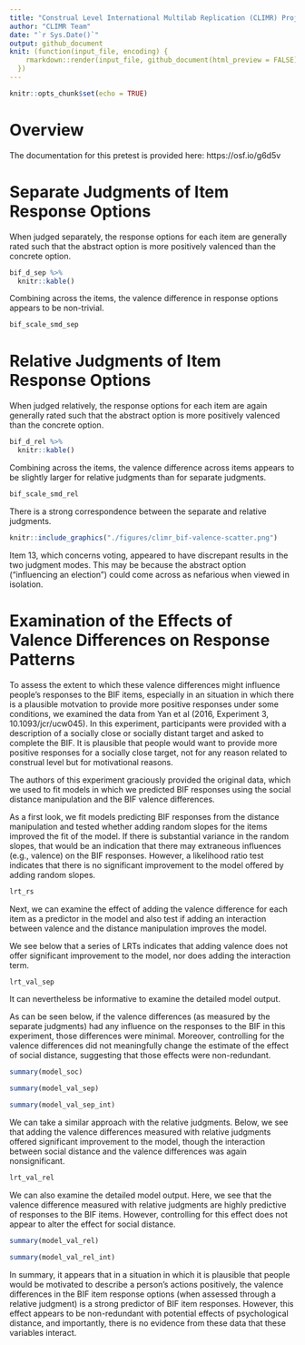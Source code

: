 ```yaml
---
title: "Construal Level International Multilab Replication (CLIMR) Project: Pretest of Valence Differences in BIF Item Response Options"
author: "CLIMR Team"
date: "`r Sys.Date()`"
output: github_document
knit: (function(input_file, encoding) {
    rmarkdown::render(input_file, github_document(html_preview = FALSE), encoding = encoding, output_dir = "./reports/")
  })
---
```


```r
knitr::opts_chunk$set(echo = TRUE)

```

# Overview

The documentation for this pretest is provided here: https://osf.io/g6d5v

# Separate Judgments of Item Response Options

When judged separately, the response options for each item are generally rated
such that the abstract option is more positively valenced than the concrete
option.

```r
bif_d_sep %>% 
  knitr::kable()
```

Combining across the items, the valence difference in response options appears
to be non-trivial.

```r
bif_scale_smd_sep
```

# Relative Judgments of Item Response Options

When judged relatively, the response options for each item are again generally
rated such that the abstract option is more positively valenced than the
concrete option.

```r
bif_d_rel %>% 
  knitr::kable()
```

Combining across the items, the valence difference across items appears to be
slightly larger for relative judgments than for separate judgments.

```r
bif_scale_smd_rel
```

There is a strong correspondence between the separate and relative judgments.

```r
knitr::include_graphics("./figures/climr_bif-valence-scatter.png")
```

Item 13, which concerns voting, appeared to have discrepant results in the two
judgment modes. This may be because the abstract option ("influencing an
election") could come across as nefarious when viewed in isolation.

# Examination of the Effects of Valence Differences on Response Patterns

To assess the extent to which these valence differences might influence people's
responses to the BIF items, especially in an situation in which there is a
plausible motvation to provide more positive responses under some conditions, we
examined the data from Yan et al (2016, Experiment 3, 10.1093/jcr/ucw045). In
this experiment, participants were provided with a description of a socially
close or socially distant target and asked to complete the BIF. It is plausible
that people would want to provide more positive responses for a socially close
target, not for any reason related to construal level but for motivational
reasons.

The authors of this experiment graciously provided the original data, which we
used to fit models in which we predicted BIF responses using the social distance
manipulation and the BIF valence differences.

As a first look, we fit models predicting BIF responses from the distance
manipulation and tested whether adding random slopes for the items improved the
fit of the model. If there is substantial variance in the random slopes, that
would be an indication that there may extraneous influences (e.g., valence) on
the BIF responses. However, a likelihood ratio test indicates that there is no
significant improvement to the model offered by adding random slopes.

```r
lrt_rs
```

Next, we can examine the effect of adding the valence difference for each item
as a predictor in the model and also test if adding an interaction between
valence and the distance manipulation improves the model.

We see below that a series of LRTs indicates that adding valence does not offer
significant improvement to the model, nor does adding the interaction term.

```r
lrt_val_sep
```

It can nevertheless be informative to examine the detailed model output.

As can be seen below, if the valence differences (as measured by the separate
judgments) had any influence on the responses to the BIF in this experiment,
those differences were minimal. Moreover, controlling for the valence 
differences did not meaningfully change the estimate of the effect of social
distance, suggesting that those effects were non-redundant.

```r
summary(model_soc)
```

```r
summary(model_val_sep)
```

```r
summary(model_val_sep_int)
```

We can take a similar approach with the relative judgments. Below, we see that
adding the valence differences measured with relative judgments offered
significant improvement to the model, though the interaction between social
distance and the valence differences was again nonsignificant.

```r
lrt_val_rel
```

We can also examine the detailed model output. Here, we see that the valence
difference measured with relative judgments are highly predictive of responses
to the BIF items. However, controlling for this effect does not appear to alter
the effect for social distance.

```r
summary(model_val_rel)
```

```r
summary(model_val_rel_int)
```

In summary, it appears that in a situation in which it is plausible that people
would be motivated to describe a person's actions positively, the valence
differences in the BIF item response options (when assessed through a relative
judgment) is a strong predictor of BIF item responses. However, this effect
appears to be non-redundant with potential effects of psychological distance,
and importantly, there is no evidence from these data that these variables
interact.

